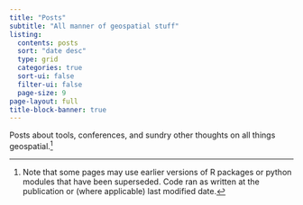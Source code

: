 ```yaml
---
title: "Posts"
subtitle: "All manner of geospatial stuff"
listing:
  contents: posts
  sort: "date desc"
  type: grid
  categories: true
  sort-ui: false
  filter-ui: false
  page-size: 9
page-layout: full
title-block-banner: true
---
```

Posts about tools, conferences, and sundry other thoughts on all things geospatial.^[Note that some pages may use earlier versions of R packages or python modules that have been superseded. Code ran as written at the publication or (where applicable) last modified date.]